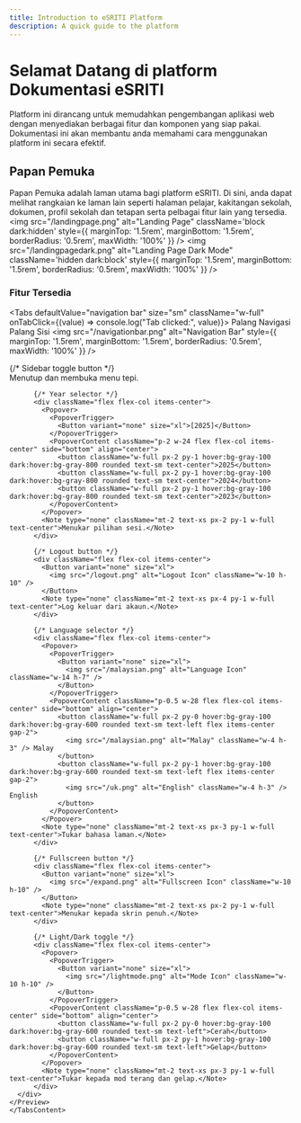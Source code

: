 ```yaml
---
title: Introduction to eSRITI Platform
description: A quick guide to the platform
---
```


# Selamat Datang di platform Dokumentasi eSRITI

Platform ini dirancang untuk memudahkan pengembangan aplikasi web dengan menyediakan berbagai fitur dan komponen yang siap pakai. Dokumentasi ini akan membantu anda memahami cara menggunakan platform ini secara efektif.

## Papan Pemuka
Papan Pemuka adalah laman utama bagi platform eSRITI. Di sini, anda dapat melihat rangkaian ke laman lain seperti halaman pelajar, kakitangan sekolah, dokumen, profil sekolah dan tetapan serta pelbagai fitur lain yang tersedia.
<img src="/landingpage.png" alt="Landing Page" className='block dark:hidden' style={{ marginTop: '1.5rem', marginBottom: '1.5rem', borderRadius: '0.5rem', maxWidth: '100%' }} />
<img src="/landingpagedark.png" alt="Landing Page Dark Mode" className='hidden dark:block' style={{ marginTop: '1.5rem', marginBottom: '1.5rem', borderRadius: '0.5rem', maxWidth: '100%' }} />


### Fitur Tersedia

<Tabs defaultValue="navigation bar" size="sm" className="w-full" onTabClick={(value) => console.log("Tab clicked:", value)}>
  <TabsList className="grid w-full md:w-[30%] grid-cols-2">
    <Tab value="navigation bar">Palang Navigasi</Tab>
    <Tab value="sidebar">Palang Sisi</Tab>
  </TabsList>
  <TabsContent value="navigation bar">
    <img src="/navigationbar.png" alt="Navigation Bar" style={{ marginTop: '1.5rem', marginBottom: '1.5rem', borderRadius: '0.5rem', maxWidth: '100%' }} />
    <Preview>
      <div className="grid grid-cols-2 sm:grid-cols-2 md:grid-cols-3 gap-x-6 gap-y-10 justify-items-center">
          {/* Sidebar toggle button */}
          <div className="flex flex-col items-center">
            <SidebarToggleButton />
            <Note type="none" className="mt-2 text-xs px-1 py-1 w-full text-center">Menutup dan membuka menu tepi.</Note>
          </div>

          {/* Year selector */}
          <div className="flex flex-col items-center">
            <Popover>
              <PopoverTrigger>
                <Button variant="none" size="xl">[2025]</Button>
              </PopoverTrigger>
              <PopoverContent className="p-2 w-24 flex flex-col items-center" side="bottom" align="center">
                <button className="w-full px-2 py-1 hover:bg-gray-100 dark:hover:bg-gray-800 rounded text-sm text-center">2025</button>
                <button className="w-full px-2 py-1 hover:bg-gray-100 dark:hover:bg-gray-800 rounded text-sm text-center">2024</button>
                <button className="w-full px-2 py-1 hover:bg-gray-100 dark:hover:bg-gray-800 rounded text-sm text-center">2023</button>
              </PopoverContent>
            </Popover>
            <Note type="none" className="mt-2 text-xs px-2 py-1 w-full text-center">Menukar pilihan sesi.</Note>
          </div>

          {/* Logout button */}
          <div className="flex flex-col items-center">
            <Button variant="none" size="xl">
              <img src="/logout.png" alt="Logout Icon" className="w-10 h-10" />
            </Button>
            <Note type="none" className="mt-2 text-xs px-4 py-1 w-full text-center">Log keluar dari akaun.</Note>
          </div>

          {/* Language selector */}
          <div className="flex flex-col items-center">
            <Popover>
              <PopoverTrigger>
                <Button variant="none" size="xl">
                  <img src="/malaysian.png" alt="Language Icon" className="w-14 h-7" />
                </Button>
              </PopoverTrigger>
              <PopoverContent className="p-0.5 w-28 flex flex-col items-center" side="bottom" align="center">
                <button className="w-full px-2 py-0 hover:bg-gray-100 dark:hover:bg-gray-600 rounded text-sm text-left flex items-center gap-2">
                  <img src="/malaysian.png" alt="Malay" className="w-4 h-3" /> Malay
                </button>
                <button className="w-full px-2 py-1 hover:bg-gray-100 dark:hover:bg-gray-600 rounded text-sm text-left flex items-center gap-2">
                  <img src="/uk.png" alt="English" className="w-4 h-3" /> English
                </button>
              </PopoverContent>
            </Popover>
            <Note type="none" className="mt-2 text-xs px-3 py-1 w-full text-center">Tukar bahasa laman.</Note>
          </div>

          {/* Fullscreen button */}
          <div className="flex flex-col items-center">
            <Button variant="none" size="xl">
              <img src="/expand.png" alt="Fullscreen Icon" className="w-10 h-10" />
            </Button>
            <Note type="none" className="mt-2 text-xs px-2 py-1 w-full text-center">Menukar kepada skrin penuh.</Note>
          </div>

          {/* Light/Dark toggle */}
          <div className="flex flex-col items-center">
            <Popover>
              <PopoverTrigger>
                <Button variant="none" size="xl">
                  <img src="/lightmode.png" alt="Mode Icon" className="w-10 h-10" />
                </Button>
              </PopoverTrigger>
              <PopoverContent className="p-0.5 w-28 flex flex-col items-center" side="bottom" align="center">
                <button className="w-full px-2 py-0 hover:bg-gray-100 dark:hover:bg-gray-600 rounded text-sm text-left">Cerah</button>
                <button className="w-full px-2 py-1 hover:bg-gray-100 dark:hover:bg-gray-600 rounded text-sm text-left">Gelap</button>
              </PopoverContent>
            </Popover>
            <Note type="none" className="mt-2 text-xs px-3 py-1 w-full text-center">Tukar kepada mod terang dan gelap.</Note>
          </div>
      </div>
    </Preview>
    </TabsContent>

  
</Tabs>


